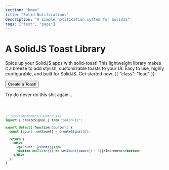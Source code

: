 ```yaml
---
section: "home"
title: "Solid Notifications"
description: "A simple notification system for SolidJS"
tags: ["test", "page"]
---
```



<Title>Home</Title>

# A SolidJS Toast Library

Spice up your SolidJS apps with solid-toast! This lightweight library makes it a breeze to add stylish, customizable toasts to your UI. Easy to use, highly configurable, and built for SolidJS. Get started now. {{ "class": "lead" }}

<Button>Create a Toast!</Button>

Try do never do this shit again...

<Code lang="jsx">

```jsx
// src/components/Counter.jsx
import { createSignal } from "solid-js";

export default function Counter() {
  const [count, setCount] = createSignal(0);

  return (
    <div>
      <p>Count: {count()}</p>
      <button onClick={() => setCount(count() + 1)}>Increment</button>
    </div>
  );
}
```

</Code>
